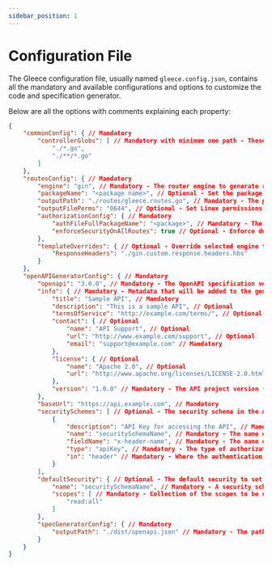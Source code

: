 ```yaml
---
sidebar_position: 1
---
```


# Configuration File

The Gleece configuration file, usually named `gleece.config.json`, contains all the mandatory and available configurations and options to customize the code and specification generator.

Below are all the options with comments explaining each property:

```json
{
    "commonConfig": { // Mandatory
        "controllerGlobs": [ // Mandatory with minimum one path - These paths are the directories/files where Gleece will search for controllers and types/structs. Defining controllers/types outside these paths will result in them being ignored or cause build errors. In this example, it will search in the entire codebase.
            "./*.go",
            "./**/*.go"
        ]
    },
    "routesConfig": { // Mandatory
        "engine": "gin", // Mandatory - The router engine to generate routes for. Available options: "gin", "echo", "mux", "chi", "fiber"
        "packageName": "<package name>", // Optional - Set the package name of the generated routes. Default is "routes"
        "outputPath": "./routes/gleece.routes.go", // Mandatory - The path of the generated routes
        "outputFilePerms": "0644", // Optional - Set Linux permissions for the generated routes go file
        "authorizationConfig": { // Mandatory
            "authFileFullPackageName": "<package>", // Mandatory - The package where the authorization function "GleeceRequestAuthorization" is implemented (e.g. github.com/gopher-fleece/gleece/auth)
            "enforceSecurityOnAllRoutes": true // Optional - Enforce during generation time that every route has at least one direct/inherited security annotation
        },
        "templateOverrides": { // Optional - Override selected engine templates. Key is the template name and value is the path of the custom template
            "ResponseHeaders": "./gin.custom.response.headers.hbs"
        }
    },
    "openAPIGeneratorConfig": { // Mandatory
        "openapi": "3.0.0", // Mandatory - The OpenAPI specification version to generate. Available options: "3.0.0", "3.1.0"
        "info": { // Mandatory - Metadata that will be added to the generated specification
            "title": "Sample API", // Mandatory
            "description": "This is a sample API", // Optional
            "termsOfService": "http://example.com/terms/", // Optional
            "contact": { // Optional
                "name": "API Support", // Optional
                "url": "http://www.example.com/support", // Optional
                "email": "support@example.com" // Mandatory
            },
            "license": { // Optional
                "name": "Apache 2.0", // Optional
                "url": "http://www.apache.org/licenses/LICENSE-2.0.html" // Mandatory
            },
            "version": "1.0.0" // Mandatory - The API project version (it's the project's API version, not OpenAPI spec version)
        },
        "baseUrl": "https://api.example.com", // Mandatory 
        "securitySchemes": [ // Optional - The security schema in the API, will be exposed to the OpenAPI specification AND the "name" will be used in the routes Security annotation
            {
                "description": "API Key for accessing the API", // Mandatory
                "name": "securitySchemaName", // Mandatory - The name of the Security schema, this field will be used in the relevant Security annotations
                "fieldName": "x-header-name", // Mandatory - The name of the field in the HTTP request
                "type": "apiKey", // Mandatory - The type of authorization, see OpenAPI spec for options
                "in": "header" // Mandatory - Where the authentication data will be held - see OpenAPI spec for options
            }
        ],
        "defaultSecurity": { // Optional - The default security to set for routes without a security annotation on the route or the controller. Used as a fallback
            "name": "securitySchemaName", // Mandatory - A security schema name (defined in securitySchemes) to be used as default
            "scopes": [ // Mandatory - Collection of the scopes to be used as default
                "read:all"
            ]
        },
        "specGeneratorConfig": { // Mandatory
            "outputPath": "./dist/openapi.json" // Mandatory - The path of the generated OpenAPI specification file
        }
    }
}
```
